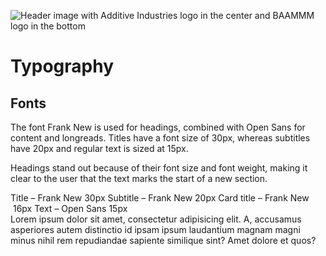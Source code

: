 
<Meta title="Design system/3. Typography" />

<p>
	<img
		src="https://i.gyazo.com/afd3945f36445ebb977d4f48e21e08a9.png"
		alt="Header image with Additive Industries logo in the center and BAAMMM logo in the bottom"
	/>
</p>

# Typography

## Fonts

The font Frank New is used for headings, combined with Open Sans for content and longreads.
Titles have a font size of 30px, whereas subtitles have 20px and regular text is sized at 15px.

Headings stand out because of their font size and font weight, making it clear to the user that the text marks the start of a new section.

<ThemeProvider theme={theme}>
	<Heading>
		Title – Frank New&nbsp;<span style={{ color: theme.colors.text.lighter }}>30px</span>
	</Heading>
	<Heading type="subtitle">
		Subtitle – Frank New&nbsp;<span style={{ color: theme.colors.text.lighter }}>20px</span>
	</Heading>
	<Card>
		<Heading type="subtitle" fontSize="16px">
			Card title – Frank New &nbsp;<span style={{ color: theme.colors.text.lighter }}>16px</span>
		</Heading>
		Text – Open Sans&nbsp;<span style={{ color: theme.colors.text.lighter }}>15px</span>
		<br />
		Lorem ipsum dolor sit amet, consectetur adipisicing elit. A, accusamus asperiores autem distinctio id ipsam ipsum laudantium
		magnam magni minus nihil rem repudiandae sapiente similique sint? Amet dolore et quos?
	</Card>
</ThemeProvider>
